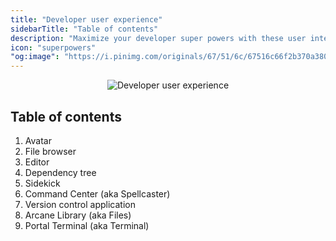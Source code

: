 ```yaml
---
title: "Developer user experience"
sidebarTitle: "Table of contents"
description: "Maximize your developer super powers with these user interface capabilities."
icon: "superpowers"
"og:image": "https://i.pinimg.com/originals/67/51/6c/67516c66f2b370a3805e01903b4b8fce.gif"
---
```


<Frame>
    <p align="center">
    <img
        alt="Developer user experience"
        src="https://i.pinimg.com/originals/67/51/6c/67516c66f2b370a3805e01903b4b8fce.gif"
    />
    </p>
</Frame>

## Table of contents

1. Avatar
1. File browser
1. Editor
1. Dependency tree
1. Sidekick
1. Command Center (aka Spellcaster)
1. Version control application
1. Arcane Library (aka Files)
1. Portal Terminal (aka Terminal)
